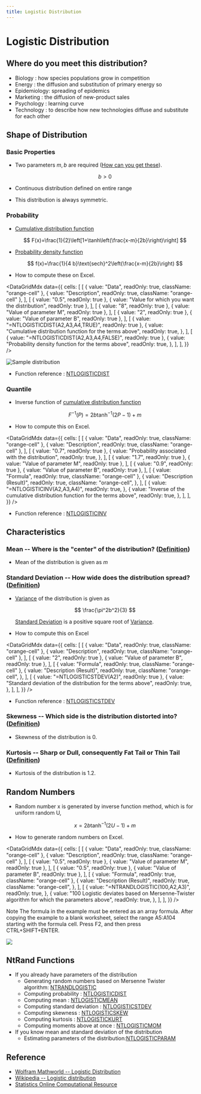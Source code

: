 ```yaml
---
title: Logistic Distribution
---
```



# Logistic Distribution

## Where do you meet this distribution?

- Biology : how species populations grow in competition
- Energy : the diffusion and substitution of primary energy so
- Epidemiology: spreading of epidemics
- Marketing : the diffusion of new-product sales
- Psychology : learning curve
- Technology : to describe how new technologies diffuse and substitute for each other

## Shape of Distribution

### Basic Properties

- Two parameters $m, b$ are required ([How can you get these](../03-function-reference/02-distribution-functions/060-ntlogisticparam.mdx)).

  $$
  b>0
  $$

- Continuous distribution defined on entire range
- This distribution is always symmetric.

### Probability

- [Cumulative distribution function](/docs/glossary#cumulative-distribution-function)

  $$
  F(x)=\frac{1}{2}\left[1+\tanh\left(\frac{x-m}{2b}\right)\right]
  $$

- [Probability density function](/docs/glossary#probability-density-function)

  $$
  f(x)=\frac{1}{4 b}\text{sech}^2\left(\frac{x-m}{2b}\right)
  $$

- How to compute these on Excel.

<DataGridMdx
  data={{
    cells: [
      [
        { value: "Data", readOnly: true, className: "orange-cell" },
        { value: "Description", readOnly: true, className: "orange-cell" },
      ],
      [
        { value: "0.5", readOnly: true },
        { value: "Value for which you want the distribution", readOnly: true },
      ],
      [
        { value: "8", readOnly: true },
        { value: "Value of parameter M", readOnly: true },
      ],
      [
        { value: "2", readOnly: true },
        { value: "Value of parameter B", readOnly: true },
      ],
      [
        { value: "=NTLOGISTICDIST(A2,A3,A4,TRUE)", readOnly: true },
        {
          value: "Cumulative distribution function for the terms above",
          readOnly: true,
        },
      ],
      [
        { value: "=NTLOGISTICDIST(A2,A3,A4,FALSE)", readOnly: true },
        {
          value: "Probability density function for the terms above",
          readOnly: true,
        },
      ],
    ],
  }}
/>

![Sample distribution](./../assets/functions/plot/plotLogistic.jpg)

- Function reference : [NTLOGISTICDIST](../03-function-reference/02-distribution-functions/055-ntlogisticdist.mdx)

### Quantile

- Inverse function of [cumulative distribution function](/docs/glossary#cumulative-distribution-function)

  $$
  F^{-1}(P)=2b\tanh^{-1}(2P-1)+m
  $$

- How to compute this on Excel.

<DataGridMdx
  data={{
    cells: [
      [
        { value: "Data", readOnly: true, className: "orange-cell" },
        { value: "Description", readOnly: true, className: "orange-cell" },
      ],
      [
        { value: "0.7", readOnly: true },
        {
          value: "Probability associated with the distribution",
          readOnly: true,
        },
      ],
      [
        { value: "1.7", readOnly: true },
        { value: "Value of parameter M", readOnly: true },
      ],
      [
        { value: "0.9", readOnly: true },
        { value: "Value of parameter B", readOnly: true },
      ],
      [
        { value: "Formula", readOnly: true, className: "orange-cell" },
        {
          value: "Description (Result)",
          readOnly: true,
          className: "orange-cell",
        },
      ],
      [
        {
          value: "=NTLOGISTICINV(A2,A3,A4)",
          readOnly: true,
        },
        {
          value:
            "Inverse of the cumulative distribution function for the terms above",
          readOnly: true,
        },
      ],
    ],
  }}
/>

- Function reference : [NTLOGISTICINV](../03-function-reference/02-distribution-functions/056-ntlogisticinv.mdx)

## Characteristics

### Mean -- Where is the "center" of the distribution? ([Definition](/docs/glossary#mean))

- Mean of the distribution is given as $m$

### Standard Deviation -- How wide does the distribution spread? ([Definition](/docs/glossary#standard-deviation))

- [Variance](/docs/glossary#variance) of the distribution is given as

  $$
  \frac{\pi^2b^2}{3}
  $$

  [Standard Deviation](/docs/glossary#standard-deviation) is a positive square root of [Variance](/docs/glossary#variance).

- How to compute this on Excel

<DataGridMdx
  data={{
    cells: [
      [
        { value: "Data", readOnly: true, className: "orange-cell" },
        { value: "Description", readOnly: true, className: "orange-cell" },
      ],
      [
        { value: "2", readOnly: true },
        { value: "Value of parameter B", readOnly: true },
      ],
      [
        { value: "Formula", readOnly: true, className: "orange-cell" },
        {
          value: "Description (Result)",
          readOnly: true,
          className: "orange-cell",
        },
      ],
      [
        { value: "=NTLOGISTICSTDEV(A2)", readOnly: true },
        {
          value: "Standard deviation of the distribution for the terms above",
          readOnly: true,
        },
      ],
    ],
  }}
/>

- Function reference : [NTLOGISTICSTDEV](../03-function-reference/02-distribution-functions/062-ntlogisticstdev.mdx)

### Skewness -- Which side is the distribution distorted into? ([Definition](/docs/glossary#skewness))

- Skewness of the distribution is $0$.

### Kurtosis -- Sharp or Dull, consequently Fat Tail or Thin Tail ([Definition](/docs/glossary#kurtosis))

- Kurtosis of the distribution is $1.2$.

## Random Numbers

- Random number x is generated by inverse function method, which is for uniform random U,

  $$
  x=2b\tanh^{-1}(2U-1)+m
  $$

- How to generate random numbers on Excel.

<DataGridMdx
  data={{
    cells: [
      [
        { value: "Data", readOnly: true, className: "orange-cell" },
        { value: "Description", readOnly: true, className: "orange-cell" },
      ],
      [
        { value: "0.5", readOnly: true },
        { value: "Value of parameter M", readOnly: true },
      ],
      [
        { value: "0.5", readOnly: true },
        { value: "Value of parameter B", readOnly: true },
      ],
      [
        { value: "Formula", readOnly: true, className: "orange-cell" },
        {
          value: "Description (Result)",
          readOnly: true,
          className: "orange-cell",
        },
      ],
      [
        {
          value: "=NTRANDLOGISTIC(100,A2,A3)",
          readOnly: true,
        },
        {
          value:
            "100 Logistic deviates based on Mersenne-Twister algorithm for which the parameters above",
          readOnly: true,
        },
      ],
    ],
  }}
/>

Note The formula in the example must be entered as an array formula. After copying the example to a blank worksheet, select the range A5:A104 starting with the formula cell. Press F2, and then press CTRL+SHIFT+ENTER.

![](./../assets/functions/histogram/histogramLogistic.jpg)

## NtRand Functions

- If you already have parameters of the distribution
  - Generating random numbers based on Mersenne Twister algorithm: [NTRANDLOGISTIC](../03-function-reference/01-random-numbers/01-single-series/09-ntrandlogistic.mdx)
  - Computing probability : [NTLOGISTICDIST](../03-function-reference/02-distribution-functions/055-ntlogisticdist.mdx)
  - Computing mean : [NTLOGISTICMEAN](../03-function-reference/02-distribution-functions/058-ntlogisticmean.mdx)
  - Computing standard deviation : [NTLOGISTICSTDEV](../03-function-reference/02-distribution-functions/061-ntlogisticskew.mdx)
  - Computing skewness : [NTLOGISTICSKEW](../03-function-reference/02-distribution-functions/061-ntlogisticskew.mdx)
  - Computing kurtosis : [NTLOGISTICKURT](../03-function-reference/02-distribution-functions/057-ntlogistickurt.mdx)
  - Computing moments above at once : [NTLOGISTICMOM](../03-function-reference/02-distribution-functions/059-ntlogisticmom.mdx)
- If you know mean and standard deviation of the distribution
  - Estimating parameters of the distribution:[NTLOGISTICPARAM](../03-function-reference/02-distribution-functions/060-ntlogisticparam.mdx)

## Reference

- [Wolfram Mathworld -- Logistic Distribution](http://mathworld.wolfram.com/LogisticDistribution.html)
- [Wikipedia -- Logistic distribution](http://en.wikipedia.org/wiki/Logistic_distribution)
- [Statistics Online Computational Resource](http://www.socr.ucla.edu/htmls/SOCR_Distributions.html)
